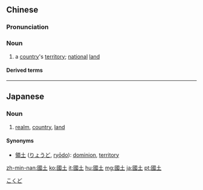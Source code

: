 ==Chinese==
{{zh-forms|s=国土}}

===Pronunciation===
{{zh-pron
|m=guótǔ
|c=gwok3 tou2
|h=pfs=koet-thú
|mn=kok-thó͘
|cat=n
}}

===Noun===
{{zh-noun}}

# a [[country]]'s [[territory]]; [[national]] [[land]]
#: {{zh-x|光復 國土|to recapture '''national land'''}}

====Derived terms====
{{zh-der|國土安全}}

{{zh-cat|Advanced}}

----

==Japanese==
{{ja-kanjitab|こく|ど|yomi=o}}

===Noun===
{{ja-noun|こくど|shin=国土}}

# [[realm]], [[country]], [[land]]

====Synonyms====
* [[領土]] ([[りょうど]], [[ryōdo]]): [[dominion]], [[territory]]

[[Category:ja:Society|こくど]]

[[zh-min-nan:國土]]
[[ko:國土]]
[[it:國土]]
[[hu:國土]]
[[mg:國土]]
[[ja:國土]]
[[pt:國土]]